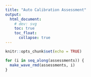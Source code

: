 ```yaml
---
title: "Auto Calibration Assessment"
output:
  html_document:
    # dev: svg
    toc: true
    toc_float:
      collapse: true
---
```


```r
knitr::opts_chunk$set(echo = TRUE)
```

```r
for (i in seq_along(assessments)) {
  make_wave_rmd(assessments, i)
}
```
